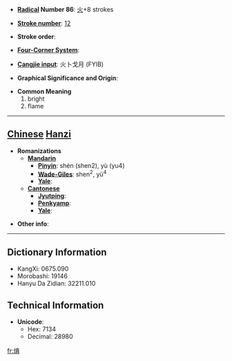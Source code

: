 * '''[[Wiktionary:Chinese radical index| Radical]] Number 86''': [[Wiktionary:Chinese radical index 火|火]]+8 strokes

* '''[[Wiktionary:Chinese total strokes index|Stroke number]]''': [[Wiktionary:Chinese total strokes index 12|12]]

* '''Stroke order''': 

* '''[[Wiktionary:Chinese four corner index|Four-Corner System]]''': 

* '''[[Wiktionary:Chinese Cangjie index|Cangjie input]]''': 火卜戈月 (FYIB)

* '''Graphical Significance and Origin''': 

* '''Common Meaning'''
*#bright
*# flame


----

== [[Chinese]] [[Hanzi]] ==

* '''Romanizations'''
** '''[[Mandarin]]'''
*** '''[[Pinyin]]''': shén (shen2), yù (yu4)
*** '''[[Wade-Giles]]''': shen<sup>2</sup>, yü<sup>4</sup>
*** '''[[Yale]]''': 
** '''[[Cantonese]]'''
*** '''[[Jyutping]]''':
*** '''[[Penkyamp]]''': 
*** '''[[Yale]]''': 

* '''Other info''': 

----

== Dictionary Information ==

* KangXi: 0675.090
* Morobashi: 19146
* Hanyu Da Zidian: 32211.010

== Technical Information ==

* '''Unicode''':
** Hex: 7134
** Decimal: 28980

[[fr:焴]]